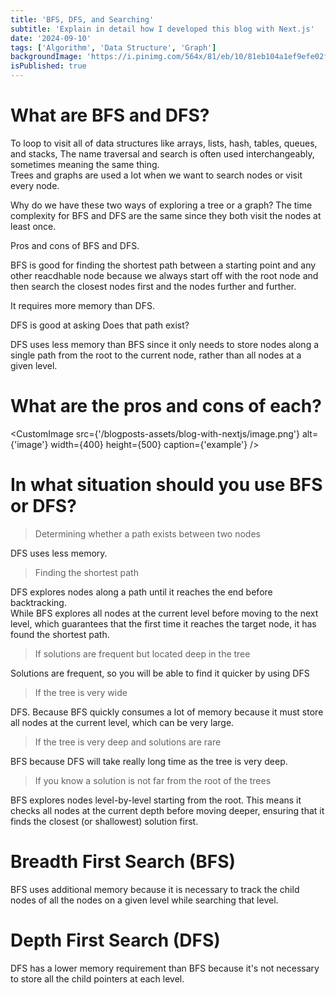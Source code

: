 ```yaml
---
title: 'BFS, DFS, and Searching'
subtitle: 'Explain in detail how I developed this blog with Next.js'
date: '2024-09-10'
tags: ['Algorithm', 'Data Structure', 'Graph']
backgroundImage: 'https://i.pinimg.com/564x/81/eb/10/81eb104a1ef9efe02fb2584d55bc14ca.jpg'
isPublished: true
---
```


# What are BFS and DFS?

To loop to visit all of data structures like arrays, lists, hash, tables, queues, and stacks, 
The name traversal and search is often used interchangeably, sometimes meaning the same thing.  
Trees and graphs are used a lot when we want to search nodes or visit every node. 

Why do we have these two ways of exploring a tree or a graph?
The time complexity for BFS and DFS are the same since they both visit the nodes at least once.

Pros and cons of BFS and DFS.

BFS is good for finding the shortest path between a starting point and any other reacdhable node because we always start off with the root node 
and then search the closest nodes first and the nodes further and further.

It requires more memory than DFS.

DFS is good at asking Does that path exist?

DFS uses less memory than BFS since it only needs to store nodes along a single path from the root to the current node, rather than all nodes at a given level.

# What are the pros and cons of each?

<CustomImage src={'/blogposts-assets/blog-with-nextjs/image.png'} alt={'image'} width={400} height={500} caption={'example'} />

# In what situation should you use BFS or DFS?
> Determining whether a path exists between two nodes

DFS uses less memory.

> Finding the shortest path

DFS explores nodes along a path until it reaches the end before backtracking.  
While BFS explores all nodes at the current level before moving to the next level, 
which guarantees that the first time it reaches the target node, it has found the shortest path.

> If solutions are frequent but located deep in the tree 

Solutions are frequent, so you will be able to find it quicker by using DFS

> If the tree is very wide

DFS. Because BFS quickly consumes a lot of memory because it must store all nodes at the current level, which can be very large.

> If the tree is very deep and solutions are rare

BFS because DFS will take really long time as the tree is very deep.

> If you know a solution is not far from the root of the trees

<Highlight>BFS</Highlight> explores nodes level-by-level starting from the root. This means it checks all nodes at the current depth before moving deeper, ensuring that it finds the closest (or shallowest) solution first.

# Breadth First Search (BFS)  

BFS uses additional memory because it is necessary to track the child nodes of all the nodes on a given level while searching that level.

# Depth First Search (DFS)

DFS has a lower memory requirement than BFS because it's not necessary to store all the child pointers at each level.